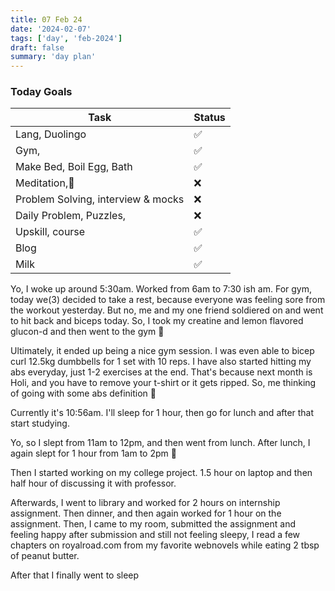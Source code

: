 ```yaml
---
title: 07 Feb 24
date: '2024-02-07'
tags: ['day', 'feb-2024']
draft: false
summary: 'day plan'
---
```


### Today Goals

| Task                               | Status |
| ---------------------------------- | ------ |
| Lang, Duolingo                     | ✅     |
| Gym,                               | ✅     |
| Make Bed, Boil Egg, Bath           | ✅     |
| Meditation,🙏                      | ❌     |
| Problem Solving, interview & mocks | ❌     |
| Daily Problem, Puzzles,            | ❌     |
| Upskill, course                    | ✅     |
| Blog                               | ✅     |
| Milk                               | ✅     |

Yo, I woke up around 5:30am. Worked from 6am to 7:30 ish am.
For gym, today we(3) decided to take a rest, because everyone was feeling sore from the workout yesterday.
But no, me and my one friend soldiered on and went to hit back and biceps today. So, I took my creatine and lemon flavored glucon-d
and then went to the gym 😤

Ultimately, it ended up being a nice gym session. I was even able to bicep curl 12.5kg dumbbells for 1 set with 10 reps.
I have also started hitting my abs everyday, just 1-2 exercises at the end. That's because next month is Holi, and you have
to remove your t-shirt or it gets ripped. So, me thinking of going with some abs definition 🫡

Currently it's 10:56am. I'll sleep for 1 hour, then go for lunch and after that start studying.

Yo, so I slept from 11am to 12pm, and then went from lunch. After lunch, I again slept for 1 hour from 1am to 2pm 🙂

Then I started working on my college project. 1.5 hour on laptop and then half hour of discussing it with professor.

Afterwards, I went to library and worked for 2 hours on internship assignment. Then dinner, and then again worked for 1 hour on the assignment.
Then, I came to my room, submitted the assignment and feeling happy after submission and still not feeling sleepy, I read a few chapters
on royalroad.com from my favorite webnovels while eating 2 tbsp of peanut butter. 

After that I finally went to sleep
